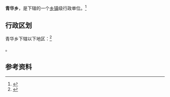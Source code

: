 {{中国乡级行政区|53/29/27/206/000}}

'''青华乡'''，是{{PRC admin/fullname|53/29/27/206/000|3}}下辖的一个[[乡镇|乡镇]]级行政单位。<ref>{{PRC admin/ref sgc|{{PRC admin/parent|53/29/27/206/000}}}}</ref>

== 行政区划 ==

青华乡下辖以下地区：<ref>{{PRC admin/ref sgc|53/29/27/206/000}}</ref>

{{PRC admin/children|53/29/27/206/000}}。

== 参考资料 ==

{{reflist}}

{{行政区划小作品}}
{{PRC admin/navcat|53/29/27/206/000}}